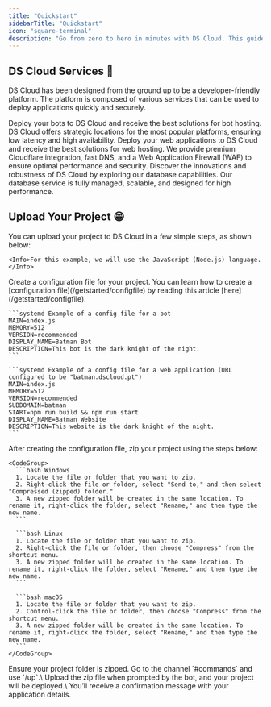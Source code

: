 ```yaml
---
title: "Quickstart"
sidebarTitle: "Quickstart"
icon: "square-terminal"
description: "Go from zero to hero in minutes with DS Cloud. This guide will help you get started with DS Cloud and understand the power of our platform."
---
```


## DS Cloud Services 🚀

DS Cloud has been designed from the ground up to be a developer-friendly platform. The platform is composed of various services that can be used to deploy applications quickly and securely.

<Card title="Bot Hosting" href="/services/bot">
  Deploy your bots to DS Cloud and receive the best solutions for bot hosting.
  DS Cloud offers strategic locations for the most popular platforms, ensuring low latency and high availability.
</Card>

<Card title="Web Hosting" href="/services/web">
  Deploy your web applications to DS Cloud and receive the best solutions for web hosting.
  We provide premium Cloudflare integration, fast DNS, and a Web Application Firewall (WAF) to ensure optimal performance and security.
</Card>

<Card title="Database as a Service" href="/services/database">
  Discover the innovations and robustness of DS Cloud by exploring our database capabilities. Our database service is fully managed, scalable, and designed for high performance.
</Card>

<SnippetIntro2 />

## Upload Your Project 😁

You can upload your project to DS Cloud in a few simple steps, as shown below:

<Steps>
  <Step title="First, read the instructions for your language.">
    <SnippetIntro />

    <Info>For this example, we will use the JavaScript (Node.js) language.</Info>
  </Step>

  <Step title="Create your DS Cloud config file.">
    Create a configuration file for your project. You can learn how to create a [configuration file](/getstarted/configfile) by reading this article [here](/getstarted/configfile).

    ```systemd Example of a config file for a bot
    MAIN=index.js
    MEMORY=512
    VERSION=recommended
    DISPLAY_NAME=Batman Bot
    DESCRIPTION=This bot is the dark knight of the night.
    ```

    ```systemd Example of a config file for a web application (URL configured to be "batman.dscloud.pt")
    MAIN=index.js
    MEMORY=512
    VERSION=recommended
    SUBDOMAIN=batman
    START=npm run build && npm run start
    DISPLAY_NAME=Batman Website
    DESCRIPTION=This website is the dark knight of the night.
    ```
  </Step>

  <Step title="ZIP your project.">
    After creating the configuration file, zip your project using the steps below:

    <CodeGroup>
      ```bash Windows
      1. Locate the file or folder that you want to zip.
      2. Right-click the file or folder, select "Send to," and then select "Compressed (zipped) folder."
      3. A new zipped folder will be created in the same location. To rename it, right-click the folder, select "Rename," and then type the new name.
      ```

      ```bash Linux
      1. Locate the file or folder that you want to zip.
      2. Right-click the file or folder, then choose "Compress" from the shortcut menu.
      3. A new zipped folder will be created in the same location. To rename it, right-click the folder, select "Rename," and then type the new name.
      ```

      ```bash macOS
      1. Locate the file or folder that you want to zip.
      2. Control-click the file or folder, then choose "Compress" from the shortcut menu.
      3. A new zipped folder will be created in the same location. To rename it, right-click the folder, select "Rename," and then type the new name.
      ```
    </CodeGroup>
  </Step>

  <Step title="Upload your project. 😉">
    Ensure your project folder is zipped. Go to the channel `#commands` and use `/up`.\
    Upload the zip file when prompted by the bot, and your project will be deployed.\
    You’ll receive a confirmation message with your application details.
  </Step>
</Steps>